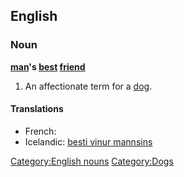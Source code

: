 ==English==

===Noun===
'''[[man]]'s [[best]] [[friend]]'''

# An affectionate term for a [[dog]].

====Translations====
{{trans-top|an affectionate term for a dog}}
* French: {{t|fr|le meilleur ami de l’homme|m}}
*Icelandic: [[besti vinur mannsins]]
{{trans-mid}}
{{trans-bottom}}

[[Category:English nouns]]
[[Category:Dogs]]